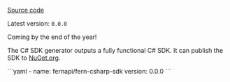 [Source code](https://github.com/fern-api/fern-csharp)

Latest version: `0.0.0`

<Callout intent = "tip">
Coming by the end of the year! 
</Callout>

<br />

The C# SDK generator outputs a fully functional C#
SDK. It can publish the SDK to [NuGet.org](https://www.nuget.org).

<CodeBlock title="generators.yml">
```yaml
- name: fernapi/fern-csharp-sdk
  version: 0.0.0
```
</CodeBlock>
